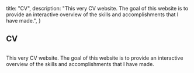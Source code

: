 
  title: "CV",
  description: "This very CV website. The goal of this website is to provide an interactive overview of the skills and accomplishments that I have made.",
}

## CV

<Image
  alt=""
  className="mb-8 rounded-md"
  height={240}
  sizes="240px"
  src="/img/projects/cv.png"
  width={384}
/>

This very CV website. The goal of this website is to provide an interactive overview of the skills and accomplishments that I have made.
